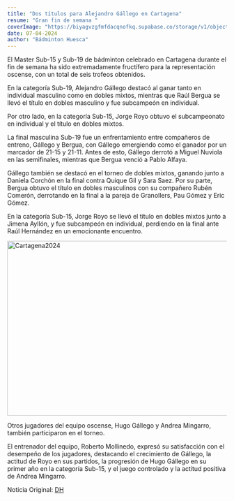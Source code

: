 ```yaml
---
title: "Dos títulos para Alejandro Gállego en Cartagena"
resume: "Gran fin de semana "
coverImage: "https://biyagvzgfmfdacqnofkq.supabase.co/storage/v1/object/public/images/blog/202404Cartagena.webp?t=2024-04-07T17%3A02%3A18.380Z"
date: 07-04-2024
author: "Bádminton Huesca"
---
```


El Master Sub-15 y Sub-19 de bádminton celebrado en Cartagena durante el fin de semana ha sido extremadamente fructífero para
la representación oscense, con un total de seis trofeos obtenidos.

En la categoría Sub-19, Alejandro Gállego destacó al ganar tanto en individual masculino como en dobles mixtos,
mientras que Raúl Bergua se llevó el título en dobles masculino y fue subcampeón en individual.

Por otro lado, en la categoría Sub-15, Jorge Royo obtuvo el subcampeonato en individual y el título en dobles mixtos.

La final masculina Sub-19 fue un enfrentamiento entre compañeros de entreno, Gállego y Bergua, con Gállego emergiendo como el ganador
por un marcador de 21-15 y 21-11. Antes de esto, Gállego derrotó a Miguel Nuviola en las semifinales,
mientras que Bergua venció a Pablo Alfaya.

Gállego también se destacó en el torneo de dobles mixtos, ganando junto a Daniela Corchón en la final contra Quique Gil y Sara Saez.
Por su parte, Bergua obtuvo el título en dobles masculinos con su compañero Rubén Comerón, derrotando en la final a la pareja de Granollers,
Pau Gómez y Eric Gómez.

En la categoría Sub-15, Jorge Royo se llevó el título en dobles mixtos junto a Jimena Ayllón, y fue subcampeón en individual,
perdiendo en la final ante Raúl Hernández en un emocionante encuentro.

<div class="image">
  <img
    src="https://biyagvzgfmfdacqnofkq.supabase.co/storage/v1/object/public/images/blog/202404CartagenaPremios.jpeg?t=2024-04-07T17%3A08%3A45.269Z"
    alt="Cartagena2024"
    height="400px"
    width="600px"
  ></img>
</div>

Otros jugadores del equipo oscense, Hugo Gállego y Andrea Mingarro, también participaron en el torneo.

El entrenador del equipo, Roberto Mollinedo, expresó su satisfacción con el desempeño de los jugadores,
destacando el crecimiento de Gállego, la actitud de Royo en sus partidos,
la progresión de Hugo Gállego en su primer año en la categoría Sub-15, y el juego controlado y la actitud positiva de Andrea Mingarro.

Noticia Original: [DH](https://www.eldiariodehuesca.com/deportes/doblete-campeonato-alejandro-gallego-en-master-sub-19-badminton-cartagena_19551_102/1692033.html)
